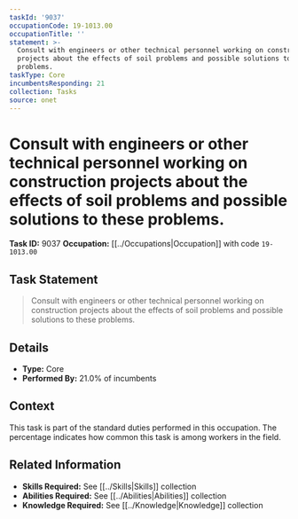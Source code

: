 ```yaml
---
taskId: '9037'
occupationCode: 19-1013.00
occupationTitle: ''
statement: >-
  Consult with engineers or other technical personnel working on construction
  projects about the effects of soil problems and possible solutions to these
  problems.
taskType: Core
incumbentsResponding: 21
collection: Tasks
source: onet
---
```

# Consult with engineers or other technical personnel working on construction projects about the effects of soil problems and possible solutions to these problems.

**Task ID:** 9037
**Occupation:** [[../Occupations|Occupation]] with code `19-1013.00`

## Task Statement

> Consult with engineers or other technical personnel working on construction projects about the effects of soil problems and possible solutions to these problems.

## Details

- **Type:** Core
- **Performed By:** 21.0% of incumbents

## Context

This task is part of the standard duties performed in this occupation. The percentage indicates how common this task is among workers in the field.

## Related Information

- **Skills Required:** See [[../Skills|Skills]] collection
- **Abilities Required:** See [[../Abilities|Abilities]] collection
- **Knowledge Required:** See [[../Knowledge|Knowledge]] collection
